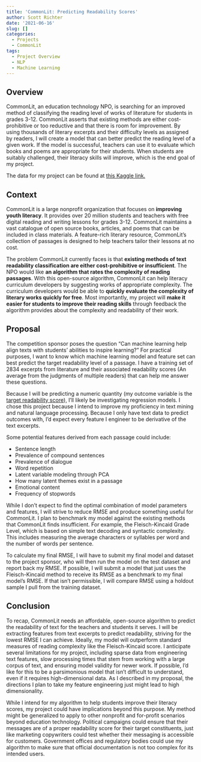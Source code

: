 ```yaml
---
title: 'CommonLit: Predicting Readability Scores'
author: Scott Richter
date: '2021-06-16'
slug: []
categories:
  - Projects
  - CommonLit
tags:
  - Project Overview
  - NLP
  - Machine Learning
---
```


## Overview

CommonLit, an education technology NPO, is searching for an improved method of classifying the reading level of works of literature for students in grades 3-12. CommonLit asserts that existing methods are either cost-prohibitive or too reductive and that there is room for improvement. By using thousands of literary excerpts and their difficulty levels as assigned by readers, I will create a model that can better predict the reading level of a given work. If the model is successful, teachers can use it to evaluate which books and poems are appropriate for their students. When students are suitably challenged, their literacy skills will improve, which is the end goal of my project.

The data for my project can be found at [this Kaggle link.](https://www.kaggle.com/c/commonlitreadabilityprize/overview)

## Context
CommonLit is a large nonprofit organization that focuses on **improving youth literacy**. It provides over 20 million students and teachers with free digital reading and writing lessons for grades 3-12. CommonLit maintains a vast catalogue of open source books, articles, and poems that can be included in class materials. A feature-rich literary resource, CommonLit's collection of passages is designed to help teachers tailor their lessons at no cost.

The problem CommonLit currently faces is that **existing methods of text readability classification are either cost-prohibitive or insufficient**. The NPO would like **an algorithm that rates the complexity of reading passages**. With this open-source algorithm, CommonLit can help literacy curriculum developers by suggesting works of appropriate complexity. The curriculum developers would be able to **quickly evaluate the complexity of literary works quickly for free**. Most importantly, my project will **make it easier for students to improve their reading skills** through feedback the algorithm provides about the complexity and readability of their work.


## Proposal

The competition sponsor poses the question "Can machine learning help align texts with students' abilities to inspire learning?"
For practical purposes, I want to know which machine learning model and feature set can best predict the target readability level of a passage. I have a training set of 2834 excerpts from literature and their associated readability scores (An average from the judgments of multiple readers) that can help me answer these questions.

Because I will be predicting a numeric quantity (my outcome variable is the [target readability score](https://www.kaggle.com/c/commonlitreadabilityprize/discussion/240423)), I'll likely be investigating regression models. I chose this project because I intend to improve my proficiency in text mining and natural language processing. Because I only have text data to predict outcomes with, I'd expect every feature I engineer to be derivative of the text excerpts. 

Some potential features derived from each passage could include:  

* Sentence length
* Prevalence of compound sentences
* Prevalence of dialogue
* Word repetition
* Latent variable modeling through PCA
* How many latent themes exist in a passage
* Emotional content
* Frequency of stopwords

<!--- I think this is a good start; however, I will push you to get even more creative when thinking through potential features. For instance, you could look at characteristics of frequency distributions, evolution of word complexity in passage or difference in frequency distribution compared to a "standard" distribution for grade level. -->


While I don't expect to find the optimal combination of model parameters and features, I will strive to reduce RMSE and produce something useful for CommonLit. I plan to benchmark my model against the existing methods that CommonLit finds insufficient. For example, the Fleisch-Kincaid Grade Level, which is based on simple text decoding and syntactic complexity. This includes measuring the average characters or syllables per word and the number of words per sentence. 

To calculate my final RMSE, I will have to submit my final model and dataset to the project sponsor, who will then run the model on the test dataset and report back my RMSE. If possible, I will submit a model that just uses the Fleisch-Kincaid method to receive its RMSE as a benchmark to my final model's RMSE. If that isn't permissible, I will compare RMSE using a holdout sample I pull from the training dataset.

## Conclusion
To recap, CommonLit needs an affordable, open-source algorithm to predict the readability of text for the teachers and students it serves. I will be extracting features from text excerpts to predict readability, striving for the lowest RMSE I can achieve. Ideally, my model will outperform standard measures of reading complexity like the Fleisch-Kincaid score. I anticipate several limitations for my project, including sparse data from engineering text features, slow processing times that stem from working with a large corpus of text, and ensuring model validity for newer work. If possible, I'd like for this to be a parsimonious model that isn't difficult to understand, even if it requires high-dimensional data. As I described in my proposal, the directions I plan to take my feature engineering just might lead to high dimensionality.

While I intend for my algorithm to help students improve their literacy scores, my project could have implications beyond this purpose. My method might be generalized to apply to other nonprofit and for-profit scenarios beyond education technology. Political campaigns could ensure that their messages are of a proper readability score for their target constituents, just like marketing copywriters could test whether their messaging is accessible for customers. Government offices and regulatory bodies could use my algorithm to make sure that official documentation is not too complex for its intended users.
